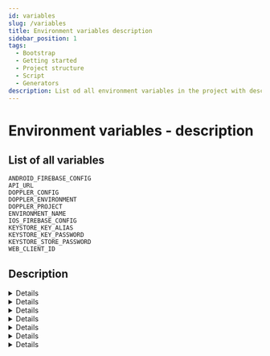 ```yaml
---
id: variables
slug: /variables
title: Environment variables description
sidebar_position: 1
tags:
  - Bootstrap
  - Getting started
  - Project structure
  - Script
  - Generators
description: List od all environment variables in the project with descriptions
---
```



# Environment variables - description

## List of all variables

```.env
ANDROID_FIREBASE_CONFIG
API_URL
DOPPLER_CONFIG
DOPPLER_ENVIRONMENT
DOPPLER_PROJECT
ENVIRONMENT_NAME
IOS_FIREBASE_CONFIG
KEYSTORE_KEY_ALIAS
KEYSTORE_KEY_PASSWORD
KEYSTORE_STORE_PASSWORD
WEB_CLIENT_ID
```

## Description

<Details title="ANDROID_FIREBASE_CONFIG">

This is google-services.json file encoded with base64

[Detailed instruction](/docs/expo-notifications#android)

</Details>

<Details title="API_URL">

It's url that is used to connect with backend

Default: `https://api.binarapps.online/`

</Details>

<Details title="DOPPLER_CONFIG | DOPPLER_ENVIRONMENT | DOPPLER_PROJECT">

Automatically added by doppler, don't needed in project

</Details>

<Details title="ENVIRONMENT_NAME">

Name of environment

Values: qa | staging | production

</Details>

<Details title="IOS_FIREBASE_CONFIG">

This is GoogleService-Info.plist file encoded with base64

> NOTE: More detailed instruction will be added in near future

</Details>

<Details title="KEYSTORE_KEY_ALIAS | KEYSTORE_KEY_PASSWORD | KEYSTORE_STORE_PASSWORD">

This is used to make usable keystore file in debug.

It's usefull because thanks to that you can test in prebuilded app native functionalities like:

- push notifications
- maps
- google / facebook sign in
- deeplinks

To make this working you need to generate new keystore and get password, alias and store pasword.

You also need to setup `debug.jks` file in your code base.

> NOTE: More detailed instruction will be added in near future

{/* TODO: Make more detailed instruction on how to do it */}

</Details>

<Details title="WEB_CLIENT_ID">

This is used for google sign in

> NOTE: More detailed instruction will be added in near future

</Details>
